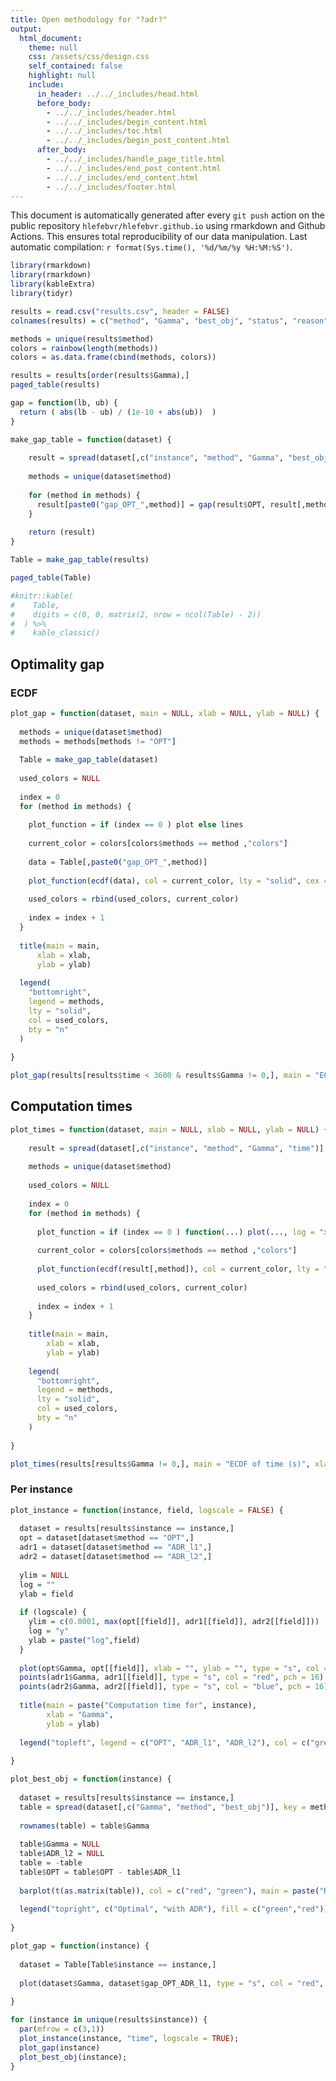 ```yaml
---
title: Open methodology for "?adr?"
output: 
  html_document:
    theme: null
    css: /assets/css/design.css
    self_contained: false
    highlight: null
    include:
      in_header: ../../_includes/head.html
      before_body:
        - ../../_includes/header.html
        - ../../_includes/begin_content.html
        - ../../_includes/toc.html
        - ../../_includes/begin_post_content.html
      after_body: 
        - ../../_includes/handle_page_title.html
        - ../../_includes/end_post_content.html
        - ../../_includes/end_content.html
        - ../../_includes/footer.html
---
```


<div class="warning">This document is automatically generated after every `git push` action on the public repository `hlefebvr/hlefebvr.github.io` using rmarkdown and Github Actions. This ensures total reproducibility of our data manipulation. Last automatic compilation: `r format(Sys.time(), '%d/%m/%y %H:%M:%S')`.</div>


```r
library(rmarkdown)
library(rmarkdown)
library(kableExtra)
library(tidyr)
```

```r
results = read.csv("results.csv", header = FALSE)
colnames(results) = c("method", "Gamma", "best_obj", "status", "reason", "time", "instance")
```

```r
methods = unique(results$method)
colors = rainbow(length(methods))
colors = as.data.frame(cbind(methods, colors))
```

```r
results = results[order(results$Gamma),]
paged_table(results)
```

```r
gap = function(lb, ub) {
  return ( abs(lb - ub) / (1e-10 + abs(ub))  )
}

make_gap_table = function(dataset) {
  
    result = spread(dataset[,c("instance", "method", "Gamma", "best_obj")], key = method, value = best_obj);
    
    methods = unique(dataset$method)
    
    for (method in methods) {
      result[paste0("gap_OPT_",method)] = gap(result$OPT, result[,method]) * 100
    }
    
    return (result)
}

Table = make_gap_table(results)

paged_table(Table)
```

```r
#knitr::kable(
#    Table,
#    digits = c(0, 0, matrix(2, nrow = ncol(Table) - 2))
#  ) %>%
#    kable_classic()
```

## Optimality gap

### ECDF

```r
plot_gap = function(dataset, main = NULL, xlab = NULL, ylab = NULL) {
  
  methods = unique(dataset$method)
  methods = methods[methods != "OPT"]
  
  Table = make_gap_table(dataset)
  
  used_colors = NULL
  
  index = 0
  for (method in methods) {
    
    plot_function = if (index == 0 ) plot else lines
    
    current_color = colors[colors$methods == method ,"colors"]
    
    data = Table[,paste0("gap_OPT_",method)]
    
    plot_function(ecdf(data), col = current_color, lty = "solid", cex = 0, main = "", xlab = "", ylab = "", ylim = c(0, 1))
    
    used_colors = rbind(used_colors, current_color)
    
    index = index + 1
  }
  
  title(main = main,
      xlab = xlab,
      ylab = ylab)
  
  legend(
    "bottomright",
    legend = methods,
    lty = "solid",
    col = used_colors,
    bty = "n"
  )
  
}

plot_gap(results[results$time < 3600 & results$Gamma != 0,], main = "ECDF of optimality gap", xlab = "optimality gap (%)", ylab = "portion of instances")

```

## Computation times

```r
plot_times = function(dataset, main = NULL, xlab = NULL, ylab = NULL) {
  
    result = spread(dataset[,c("instance", "method", "Gamma", "time")], key = method, value = time);   
    
    methods = unique(dataset$method)
    
    used_colors = NULL
    
    index = 0
    for (method in methods) {
      
      plot_function = if (index == 0 ) function(...) plot(..., log = "x") else lines
      
      current_color = colors[colors$methods == method ,"colors"]
      
      plot_function(ecdf(result[,method]), col = current_color, lty = "solid", cex = 0, main = "", xlab = "", ylab = "", xlim = c(1, 3600), ylim = c(0.001, 1))
      
      used_colors = rbind(used_colors, current_color)
      
      index = index + 1
    }
    
    title(main = main,
        xlab = xlab,
        ylab = ylab)
    
    legend(
      "bottomright",
      legend = methods,
      lty = "solid",
      col = used_colors,
      bty = "n"
    )
    
}

plot_times(results[results$Gamma != 0,], main = "ECDF of time (s)", xlab = "log time (s)", ylab = "portion of instances")

```

### Per instance

```r

plot_instance = function(instance, field, logscale = FALSE) {
  
  dataset = results[results$instance == instance,]
  opt = dataset[dataset$method == "OPT",]
  adr1 = dataset[dataset$method == "ADR_l1",]
  adr2 = dataset[dataset$method == "ADR_l2",]
  
  ylim = NULL
  log = ""
  ylab = field
  
  if (logscale) {
    ylim = c(0.0001, max(opt[[field]], adr1[[field]], adr2[[field]]))
    log = "y"
    ylab = paste("log",field)
  }
  
  plot(opt$Gamma, opt[[field]], xlab = "", ylab = "", type = "s", col = "green", ylim = ylim, log = log, pch = 16)
  points(adr1$Gamma, adr1[[field]], type = "s", col = "red", pch = 16)
  points(adr2$Gamma, adr2[[field]], type = "s", col = "blue", pch = 16)
  
  title(main = paste("Computation time for", instance),
        xlab = "Gamma",
        ylab = ylab)
  
  legend("topleft", legend = c("OPT", "ADR_l1", "ADR_l2"), col = c("green", "red", "blue"), pch = 16)
  
}

plot_best_obj = function(instance) {
  
  dataset = results[results$instance == instance,]
  table = spread(dataset[,c("Gamma", "method", "best_obj")], key = method, value = best_obj)
  
  rownames(table) = table$Gamma
  
  table$Gamma = NULL
  table$ADR_l2 = NULL
  table = -table
  table$OPT = table$OPT - table$ADR_l1
  
  barplot(t(as.matrix(table)), col = c("red", "green"), main = paste("Realized profit for", instance))
  
  legend("topright", c("Optimal", "with ADR"), fill = c("green","red"))
  
}

plot_gap = function(instance) {
  
  dataset = Table[Table$instance == instance,]
  
  plot(dataset$Gamma, dataset$gap_OPT_ADR_l1, type = "s", col = "red", xlab = "", ylab = "Gap (%)", main = paste("Optimality gap for", instance))
  
}

for (instance in unique(results$instance)) {
  par(mfrow = c(3,1))
  plot_instance(instance, "time", logscale = TRUE);
  plot_gap(instance)
  plot_best_obj(instance);
}


```


